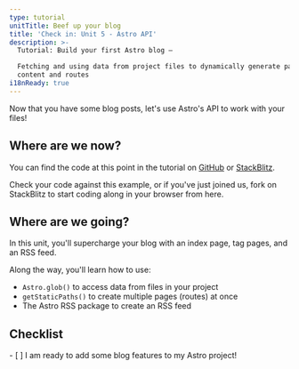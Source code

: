 ```yaml
---
type: tutorial
unitTitle: Beef up your blog
title: 'Check in: Unit 5 - Astro API'
description: >-
  Tutorial: Build your first Astro blog —

  Fetching and using data from project files to dynamically generate pages
  content and routes
i18nReady: true
---
```



Now that you have some blog posts, let's use Astro's API to work with your files!

## Where are we now?

You can find the code at this point in the tutorial on [GitHub](https://github.com/withastro/blog-tutorial-demo/tree/unit-5/start) or
[StackBlitz](https://stackblitz.com/github/withastro/blog-tutorial-demo/tree/unit-5/start?file=src/pages/index.astro).

Check your code against this example, or if you've just joined us, fork on StackBlitz to start coding along in your browser from here.

## Where are we going?

In this unit, you'll supercharge your blog with an index page, tag pages, and an RSS feed. 

Along the way, you'll learn how to use:
- `Astro.glob()` to access data from files in your project
- `getStaticPaths()` to create multiple pages (routes) at once
- The Astro RSS package to create an RSS feed



<Box icon="check-list">

## Checklist

<Checklist>
- [ ] I am ready to add some blog features to my Astro project!
</Checklist>
</Box>
